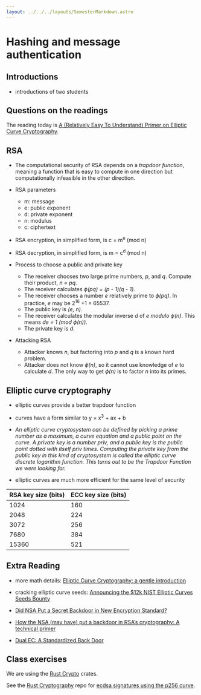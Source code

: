 ```yaml
---
layout: ../../../layouts/SemesterMarkdown.astro
---
```


# Hashing and message authentication

## Introductions

- introductions of two students

## Questions on the readings

The reading today is
[A (Relatively Easy To Understand) Primer on Elliptic Curve Cryptography](https://blog.cloudflare.com/a-relatively-easy-to-understand-primer-on-elliptic-curve-cryptography/).

## RSA

- The computational security of RSA depends on a _trapdoor function_, meaning a
  function that is easy to compute in one direction but computationally
  infeasible in the other direction.

- RSA parameters
  - m: message
  - e: public exponent
  - d: private exponent
  - n: modulus
  - c: ciphertext
- RSA encryption, in simplified form, is c = m<sup>e</sup> (mod n)
- RSA decryption, in simplified form, is m = c<sup>d</sup> (mod n)

- Process to choose a public and private key

  - The receiver chooses two large prime numbers, _p_, and _q_. Compute their
    product, _n = pq_.
  - The receiver calculates _ϕ(pq) = (p - 1)(q - 1)_.
  - The receiver chooses a number _e_ relatively prime to _ϕ(pq)_. In practice,
    _e_ may be 2<sup>16</sup> +1 = 65537.
  - The public key is _(e, n)_.
  - The receiver calculates the modular inverse _d_ of _e modulo ϕ(n)_. This
    means _de = 1 (mod ϕ(n))_.
  - The private key is _d_.

- Attacking RSA
  - Attacker knows _n_, but factoring into _p_ and _q_ is a known hard problem.
  - Attacker does not know _ϕ(n)_, so it cannot use knowledge of _e_ to
    calculate _d_. The only way to get _ϕ(n)_ is to factor _n_ into its primes.

## Elliptic curve cryptography

- elliptic curves provide a better trapdoor function
- curves have a form similar to y = x<sup>3</sup> + ax + b

- _An elliptic curve cryptosystem can be defined by picking a prime number as a
  maximum, a curve equation and a public point on the curve. A private key is a
  number priv, and a public key is the public point dotted with itself priv
  times. Computing the private key from the public key in this kind of
  cryptosystem is called the elliptic curve discrete logarithm function. This
  turns out to be the Trapdoor Function we were looking for._

- elliptic curves are much more efficient for the same level of security

| RSA key size (bits) | ECC key size (bits) |
| ------------------- | ------------------- |
| 1024                | 160                 |
| 2048                | 224                 |
| 3072                | 256                 |
| 7680                | 384                 |
| 15360               | 521                 |

## Extra Reading

- more math details:
  [Elliptic Curve Cryptography: a gentle introduction](https://andrea.corbellini.name/2015/05/17/elliptic-curve-cryptography-a-gentle-introduction/)

- cracking elliptic curve seeds:
  [Announcing the $12k NIST Elliptic Curves Seeds Bounty](https://words.filippo.io/dispatches/seeds-bounty/)

- [Did NSA Put a Secret Backdoor in New Encryption Standard?](https://www.wired.com/2007/11/securitymatters-1115/)
- [How the NSA (may have) put a backdoor in RSA’s cryptography: A technical primer](https://blog.cloudflare.com/how-the-nsa-may-have-put-a-backdoor-in-rsas-cryptography-a-technical-primer/)
- [Dual EC: A Standardized Back Door](https://eprint.iacr.org/2015/767.pdf)

## Class exercises

We are using the [Rust Crypto](https://github.com/RustCrypto) crates.

See the [Rust Cryptography](https://github.com/BYU-CS465/rust-cryptography) repo
for
[ecdsa signatures using the p256 curve](https://docs.rs/p256/latest/p256/ecdsa/index.html).
